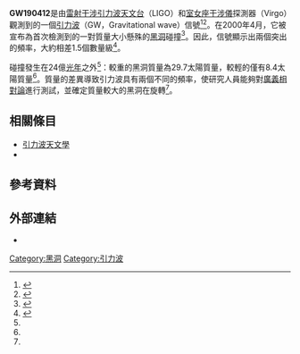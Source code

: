 {{Use dmy dates|date=September 2019}}
'''GW190412'''是由[[雷射干涉引力波天文台|雷射干涉引力波天文台]]（LIGO）和[[室女座干涉儀|室女座干涉儀]]探測器（Virgo）觀測到的一個[[引力波|引力波]]（GW，Gravitational wave）信號<ref name="S190412m">{{cite web |title=Superevent info - S190412m |url=https://gracedb.ligo.org/superevents/S190412m/view/ |publisher=LIGO |accessdate=12 April 2019 |archive-date=2020-11-07 |archive-url=https://web.archive.org/web/20201107230515/https://gracedb.ligo.org/superevents/S190412m/view/ |dead-url=no }}</ref><ref name="arxiv2004.08342">{{cite arxiv |title=GW190412: Observation of a Binary-Black-Hole Coalescence with Asymmetric Masses |date=17 April 2020 |eprint=2004.08342 |author1=The LIGO Scientific Collaboration |author2=the Virgo Collaboration |last3=Abbott |first3=R. |last4=Abbott |first4=T. D. |last5=Abraham |first5=S. |last6=Acernese |first6=F. |last7=Ackley |first7=K. |last8=Adams |first8=C. |last9=Adhikari |first9=R. X. |last10=Adya |first10=V. B. |last11=Affeldt |first11=C. |last12=Agathos |first12=M. |last13=Agatsuma |first13=K. |last14=Aggarwal |first14=N. |last15=Aguiar |first15=O. D. |last16=Aich |first16=A. |last17=Aiello |first17=L. |last18=Ain |first18=A. |last19=Ajith |first19=P. |last20=Akcay |first20=S. |last21=Allen |first21=G. |last22=Allocca |first22=A. |last23=Altin |first23=P. A. |last24=Amato |first24=A. |last25=Anand |first25=S. |last26=Ananyeva |first26=A. |last27=Anderson |first27=S. B. |last28=Anderson |first28=W. G. |last29=Angelova |first29=S. V. |last30=Ansoldi |first30=S. |class=astro-ph.HE |displayauthors=29 }}</ref>。在2000年4月，它被宣布為首次檢測到的一對質量大小懸殊的[[黑洞|黑洞]]碰撞<ref name="Starr">{{cite news |last1=Starr |first1=Michelle |title=Astronomers Find First-Ever Collision of Black Holes With a Strange Mass Discrepancy |url=https://www.sciencealert.com/this-black-hole-collision-is-the-first-with-wildly-mismatched-masses |work=ScienceAlert |language=en-gb |accessdate=2020-09-04 |archive-date=2020-12-01 |archive-url=https://web.archive.org/web/20201201184600/https://www.sciencealert.com/this-black-hole-collision-is-the-first-with-wildly-mismatched-masses |dead-url=no }}</ref>。因此，信號顯示出兩個突出的頻率，大約相差1.5個數量級<ref name="Berry">{{cite web |last1=Berry |first1=Christopher |title=GW190412—A new flavour of binary black hole |url=https://cplberry.com/2020/04/18/gw190412/ |website=Christopher Berry |language=en |date=18 April 2020 |accessdate=2020-09-04 |archive-date=2020-12-31 |archive-url=https://web.archive.org/web/20201231223447/https://cplberry.com/2020/04/18/gw190412/ |dead-url=no }}</ref>。

碰撞發生在24億[[光年|光年]]之外<ref name="Starr" />：較重的黑洞質量為29.7太陽質量，較輕的僅有8.4太陽質量<ref name="Starr" />。質量的差異導致引力波具有兩個不同的頻率，使研究人員能夠對[[廣義相對論|廣義相對論]]進行測試，並確定質量較大的黑洞在旋轉<ref name="Starr" />。

== 相關條目 ==
* [[引力波天文學|引力波天文學]]
* {{link-en|引力波觀測清單|List of gravitational wave observations}}

== 參考資料 ==
{{reflist}}

== 外部連結 ==
* {{youtube|55H0ABK7ly0|GW190412: Binary Black Hole Merger (with spin)}}

{{引力波}}
{{Portal bar|天文學|物理學}}

[[Category:黑洞|Category:黑洞]]
[[Category:引力波|Category:引力波]]